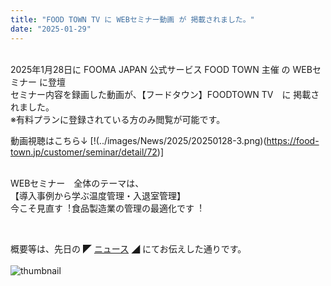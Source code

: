 ```yaml
---
title: "FOOD TOWN TV に WEBセミナー動画 が 掲載されました。"
date: "2025-01-29"
---
```

<br />
2025年1月28日に
FOOMA JAPAN 公式サービス FOOD TOWN 主催 の WEBセミナー に登壇
<br />
セミナー内容を録画した動画が、【フードタウン】FOODTOWN TV　に 掲載されました。
<br />
※有料プランに登録されている方のみ閲覧が可能です。

動画視聴はこちら↓
[!(../images/News/2025/20250128-3.png)(https://food-town.jp/customer/seminar/detail/72)]
<br />
<br />

WEBセミナー　全体のテーマは、
<br />
【導⼊事例から学ぶ温度管理・⼊退室管理】<br />
今こそ⾒直す︕⾷品製造業の管理の最適化です︕

<br />

概要等は、先日の ◤ [ニュース](https://bcore.biz/news/2025-01-08) ◢ にてお伝えした通りです。<br />
<br />
![thumbnail](../images/News/2025/20250128-2.png)

